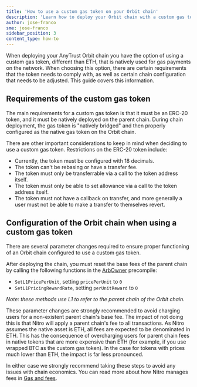 ```yaml
---
title: 'How to use a custom gas token on your Orbit chain'
description: 'Learn how to deploy your Orbit chain with a custom gas token'
author: jose-franco
sme: jose-franco
sidebar_position: 3
content_type: how-to
---
```



<PublicPreviewBannerPartial />

When deploying your AnyTrust Orbit chain you have the option of using a custom gas token, different than ETH, that is natively used for gas payments on the network. When choosing this option, there are certain requirements that the token needs to comply with, as well as certain chain configuration that needs to be adjusted. This guide covers this information.

## Requirements of the custom gas token

The main requirements for a custom gas token is that it must be an ERC-20 token, and it must be natively deployed on the parent chain. During chain deployment, the gas token is "natively bridged" and then properly configured as the native gas token on the Orbit chain.

There are other important considerations to keep in mind when deciding to use a custom gas token. Restrictions on the ERC-20 token include:

- Currently, the token must be configured with 18 decimals.
- The token can't be rebasing or have a transfer fee.
- The token must only be transferrable via a call to the token address itself.
- The token must only be able to set allowance via a call to the token address itself.
- The token must not have a callback on transfer, and more generally a user must not be able to make a transfer to themselves revert.

## Configuration of the Orbit chain when using a custom gas token

There are several parameter changes required to ensure proper functioning of an Orbit chain configured to use a custom gas token.

After deploying the chain, you must reset the base fees of the parent chain by calling the following functions in the [ArbOwner](/build-decentralized-apps/precompiles/02-reference.mdx#arbowner) precompile:

- `SetL1PricePerUnit`, setting `pricePerUnit` to `0`
- `SetL1PricingRewardRate`, setting `perUnitReward` to `0`

_Note: these methods use L1 to refer to the parent chain of the Orbit chain._

These parameter changes are strongly recommended to avoid charging users for a non-existent parent chain's base fee. The impact of not doing this is that Nitro will apply a parent chain's fee to all transactions. As Nitro assumes the native asset is ETH, all fees are expected to be denominated in ETH. This has the consequence of overcharging users for parent chain fees in native tokens that are more expensive than ETH (for example, if you use wrapped BTC as the custom gas token). In the case for tokens with prices much lower than ETH, the impact is far less pronounced.

In either case we strongly recommend taking these steps to avoid any issues with chain economics. You can read more about how Nitro manages fees in [Gas and fees](/how-arbitrum-works/gas-fees.mdx).

